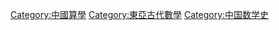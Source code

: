 [[Category:中國算學|Category:中國算學]]
[[Category:東亞古代數學|Category:東亞古代數學]]
[[Category:中国数学史|Category:中国数学史]]
